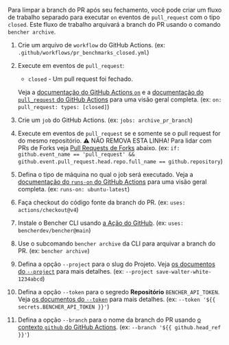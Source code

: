 
Para limpar a branch do PR após seu fechamento,
você pode criar um fluxo de trabalho separado para executar `on` eventos de `pull_request` com o tipo `closed`.
Este fluxo de trabalho arquivará a branch do PR usando o comando `bencher archive`.

<PullRequestsClosedCode />

1. Crie um arquivo de `workflow` do GitHub Actions.
   (ex: `.github/workflows/pr_benchmarks_closed.yml`)
2. Execute em eventos de `pull_request`:
   - `closed` - Um pull request foi fechado.

   Veja a [documentação do GitHub Actions `on`][github actions on]
   e a [documentação do `pull_request` do GitHub Actions][github action pull_request] para uma visão geral completa.
   (ex: `on: pull_request: types: [closed]`)
3. Crie um `job` do GitHub Actions.
   (ex: `jobs: archive_pr_branch`)
4. Execute em eventos de `pull_request` se e somente se o pull request for do mesmo repositório.
   ⚠️ NÃO REMOVA ESTA LINHA!
   Para lidar com PRs de Forks veja [Pull Requests de Forks][pull requests from forks] abaixo.
   (ex: `if: github.event_name == 'pull_request' && github.event.pull_request.head.repo.full_name == github.repository`)
5. Defina o tipo de máquina no qual o job será executado.
   Veja a [documentação do `runs-on` do GitHub Actions][github actions runs-on]
   para uma visão geral completa.
   (ex: `runs-on: ubuntu-latest`)
6. Faça checkout do código fonte da branch do PR.
   (ex: `uses: actions/checkout@v4`)
7. Instale o Bencher CLI usando [a Ação do GitHub][bencher cli github action].
   (ex: `uses: bencherdev/bencher@main`)
8. Use o subcomando `bencher archive` da CLI para arquivar a branch do PR.
   (ex: `bencher archive`)
9.  Defina a opção `--project` para o slug do Projeto.
    Veja [os documentos do `--project`][project option] para mais detalhes.
    (ex: `--project save-walter-white-1234abcd`)
10. Defina a opção `--token` para o segredo **Repositório** `BENCHER_API_TOKEN`.
    Veja [os documentos do `--token`][token option] para mais detalhes.
    (ex: `--token '${{ secrets.BENCHER_API_TOKEN }}'`)
11. Defina a opção `--branch` para o nome da branch do PR
    usando [o contexto `github` do GitHub Actions][github actions context].
    (ex: `--branch '${{ github.head_ref }}'`)


[github actions on]: https://docs.github.com/en/actions/using-workflows/workflow-syntax-for-github-actions#on
[github action pull_request]: https://docs.github.com/en/webhooks/webhook-events-and-payloads#pull_request
[github actions runs-on]: https://docs.github.com/en/actions/using-workflows/workflow-syntax-for-github-actions#jobsjob_idruns-on
[bencher cli github action]: https://github.com/marketplace/actions/bencher-cli
[github actions context]: https://docs.github.com/en/actions/learn-github-actions/contexts#github-context

[project option]: /pt/docs/explanation/bencher-run/#--project-project
[token option]: /pt/docs/explanation/bencher-run/#--token-token

[pull requests from forks]: #pull-requests-from-forks
